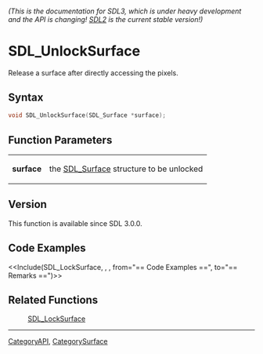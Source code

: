 ====== (This is the documentation for SDL3, which is under heavy development and the API is changing! [https://wiki.libsdl.org/SDL2/ SDL2] is the current stable version!) ======
= SDL_UnlockSurface =

Release a surface after directly accessing the pixels.

== Syntax ==

<syntaxhighlight lang='c'>
void SDL_UnlockSurface(SDL_Surface *surface);
</syntaxhighlight>

== Function Parameters ==

{|
|'''surface'''
|the [[SDL_Surface]] structure to be unlocked
|}

== Version ==

This function is available since SDL 3.0.0.

== Code Examples ==

<<Include(SDL_LockSurface, , , from="== Code Examples ==", to="== Remarks ==")>>

== Related Functions ==

:[[SDL_LockSurface]]

----
[[CategoryAPI]], [[CategorySurface]]


